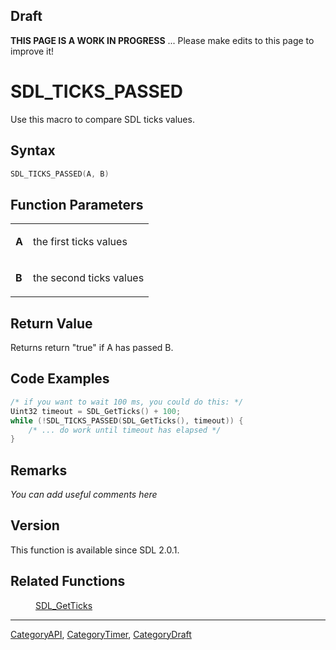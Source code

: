 == Draft ==

'''THIS PAGE IS A WORK IN PROGRESS''' ... Please make edits to this page to improve it!



<!-- #*^*^*^*^*See https://wiki.libsdl.org/SGFunctions for details on editing this page*^*^*^*^* -->


= SDL_TICKS_PASSED =
Use this macro to compare SDL ticks values.




== Syntax ==
<syntaxhighlight lang='c++'>
SDL_TICKS_PASSED(A, B)
</syntaxhighlight>

<!-- #Fill in the above syntax per the Style Guide, then delete this comment. -->


== Function Parameters ==
{|
|'''A'''
|the first ticks values
|-
|'''B'''
|the second ticks values
|}


== Return Value ==
Returns return "true" if A has passed B.


== Code Examples ==
<syntaxhighlight lang='c++'>
/* if you want to wait 100 ms, you could do this: */
Uint32 timeout = SDL_GetTicks() + 100;
while (!SDL_TICKS_PASSED(SDL_GetTicks(), timeout)) {
    /* ... do work until timeout has elapsed */
}
</syntaxhighlight>


== Remarks ==
''You can add useful comments here''

<!-- #Leave this section as-is unless you have a remark to put in.  In that case, replace ''You can add useful comments here'' with your remark(s) following the Style Guide instructions.  Leave the rest of the markup alone and delete this comment. -->

== Version ==
This function is available since SDL 2.0.1.

== Related Functions ==
:[[SDL_GetTicks]]

----
[[CategoryAPI]], [[CategoryTimer]], [[CategoryDraft]]
<!-- #See the Style Guide for instructions on editing the footer. -->

